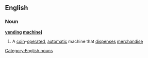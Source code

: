 ==English==
===Noun===
{{wikipedia}}
'''[[vending]] [[machine]]]'''
#A [[coin]]-[[operated]], [[automatic]] machine that [[dispenses]] [[merchandise]]
[[Category:English nouns]]
